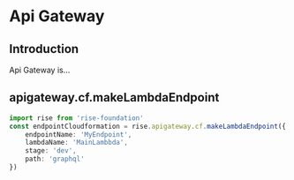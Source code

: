 # Api Gateway

## Introduction

Api Gateway is...

## apigateway.cf.makeLambdaEndpoint

```ts
import rise from 'rise-foundation'
const endpointCloudformation = rise.apigateway.cf.makeLambdaEndpoint({
    endpointName: 'MyEndpoint',
    lambdaName: 'MainLambbda',
    stage: 'dev',
    path: 'graphql'
})
```

